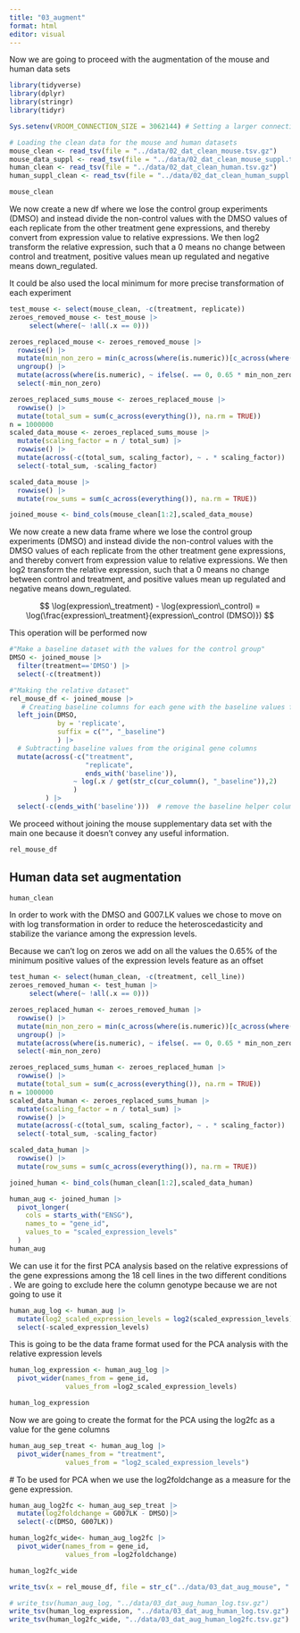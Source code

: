 ```yaml
---
title: "03_augment"
format: html
editor: visual
---
```


Now we are going to proceed with the augmentation of the mouse and human data sets

```r
library(tidyverse)
library(dplyr)
library(stringr)
library(tidyr)

Sys.setenv(VROOM_CONNECTION_SIZE = 3062144) # Setting a larger connection buffer to be able to load the data

# Loading the clean data for the mouse and human datasets
mouse_clean <- read_tsv(file = "../data/02_dat_clean_mouse.tsv.gz")
mouse_data_suppl <- read_tsv(file = "../data/02_dat_clean_mouse_suppl.tsv.gz")
human_clean <- read_tsv(file = "../data/02_dat_clean_human.tsv.gz")
human_suppl_clean <- read_tsv(file = "../data/02_dat_clean_human_suppl.tsv.gz")
```

```r
mouse_clean
```

We now create a new df where we lose the control group experiments (DMSO) and instead divide the non-control values with the DMSO values of each replicate from the other treatment gene expressions, and thereby convert from expression value to relative expressions. We then log2 transform the relative expression, such that a 0 means no change between control and treatment, positive values mean up regulated and negative means down_regulated.

It could be also used the local minimum for more precise transformation of each experiment

```r
test_mouse <- select(mouse_clean, -c(treatment, replicate))
zeroes_removed_mouse <- test_mouse |>
     select(where(~ !all(.x == 0)))
```

```r
zeroes_replaced_mouse <- zeroes_removed_mouse |>
  rowwise() |>
  mutate(min_non_zero = min(c_across(where(is.numeric))[c_across(where(is.numeric)) != 0], na.rm = TRUE)) |>
  ungroup() |>
  mutate(across(where(is.numeric), ~ ifelse(. == 0, 0.65 * min_non_zero, .))) |>
  select(-min_non_zero)

zeroes_replaced_sums_mouse <- zeroes_replaced_mouse |>
  rowwise() |>
  mutate(total_sum = sum(c_across(everything()), na.rm = TRUE))
n = 1000000
scaled_data_mouse <- zeroes_replaced_sums_mouse |>
  mutate(scaling_factor = n / total_sum) |>
  rowwise() |>
  mutate(across(-c(total_sum, scaling_factor), ~ . * scaling_factor)) |>
  select(-total_sum, -scaling_factor)

scaled_data_mouse |>
  rowwise() |>
  mutate(row_sums = sum(c_across(everything()), na.rm = TRUE))

joined_mouse <- bind_cols(mouse_clean[1:2],scaled_data_mouse)
```

We now create a new data frame where we lose the control group experiments (DMSO) and instead divide the non-control values with the DMSO values of each replicate from the other treatment gene expressions, and thereby convert from expression value to relative expressions. We then log2 transform the relative expression, such that a 0 means no change between control and treatment, and positive values mean up regulated and negative means down_regulated.

$$
\log(expression\_treatment) - \log(expression\_control) = \log(\frac{expression\_treatment}{expression\_control (DMSO)})
$$

This operation will be performed now

```r
#"Make a baseline dataset with the values for the control group"
DMSO <- joined_mouse |>
  filter(treatment=='DMSO') |>
  select(-c(treatment))

#"Making the relative dataset"
rel_mouse_df <- joined_mouse |>
   # Creating baseline columns for each gene with the baseline values for each replicate
  left_join(DMSO,                   
            by = 'replicate',
            suffix = c("", "_baseline")
            ) |>
  # Subtracting baseline values from the original gene columns
  mutate(across(-c("treatment",
                   "replicate",
                   ends_with('baseline')),
                ~ log(.x / get(str_c(cur_column(), "_baseline")),2)
                )
         ) |> 
  select(-c(ends_with('baseline')))  # remove the baseline helper columns
```

We proceed without joining the mouse supplementary data set with the main one because it doesn't convey any useful information.

```r
rel_mouse_df
```

## Human data set augmentation

```r
human_clean
```

In order to work with the DMSO and G007.LK values we chose to move on with log transformation in order to reduce the heteroscedasticity and stabilize the variance among the expression levels.

Because we can't log on zeros we add on all the values the 0.65% of the minimum positive values of the expression levels feature as an offset

```r
test_human <- select(human_clean, -c(treatment, cell_line))
zeroes_removed_human <- test_human |>
     select(where(~ !all(.x == 0)))
```

```r
zeroes_replaced_human <- zeroes_removed_human |>
  rowwise() |>
  mutate(min_non_zero = min(c_across(where(is.numeric))[c_across(where(is.numeric)) != 0], na.rm = TRUE)) |>
  ungroup() |>
  mutate(across(where(is.numeric), ~ ifelse(. == 0, 0.65 * min_non_zero, .))) |>
  select(-min_non_zero)

zeroes_replaced_sums_human <- zeroes_replaced_human |>
  rowwise() |>
  mutate(total_sum = sum(c_across(everything()), na.rm = TRUE))
n = 1000000
scaled_data_human <- zeroes_replaced_sums_human |>
  mutate(scaling_factor = n / total_sum) |>
  rowwise() |>
  mutate(across(-c(total_sum, scaling_factor), ~ . * scaling_factor)) |>
  select(-total_sum, -scaling_factor)

scaled_data_human |>
  rowwise() |>
  mutate(row_sums = sum(c_across(everything()), na.rm = TRUE))

joined_human <- bind_cols(human_clean[1:2],scaled_data_human)
```

```r
human_aug <- joined_human |> 
  pivot_longer(
    cols = starts_with("ENSG"),
    names_to = "gene_id",
    values_to = "scaled_expression_levels"
  )
human_aug
```

We can use it for the first PCA analysis based on the relative expressions of the gene expressions among the 18 cell lines in the two different conditions . We are going to exclude here the column genotype because we are not going to use it

```r
human_aug_log <- human_aug |>
  mutate(log2_scaled_expression_levels = log2(scaled_expression_levels)) |>
  select(-scaled_expression_levels)
```

This is going to be the data frame format used for the PCA analysis with the relative expression levels

```r
human_log_expression <- human_aug_log |>
  pivot_wider(names_from = gene_id,
              values_from =log2_scaled_expression_levels)

human_log_expression
```

Now we are going to create the format for the PCA using the log2fc as a value for the gene columns

```r
human_aug_sep_treat <- human_aug_log |>
  pivot_wider(names_from = "treatment",
              values_from = "log2_scaled_expression_levels")
```

\# To be used for PCA when we use the log2foldchange as a measure for the gene expression.

```r
human_aug_log2fc <- human_aug_sep_treat |>
  mutate(log2foldchange = G007LK - DMSO)|>
  select(-c(DMSO, G007LK))
```

```r
human_log2fc_wide<- human_aug_log2fc |>
  pivot_wider(names_from = gene_id,
              values_from =log2foldchange)

human_log2fc_wide
```

```r
write_tsv(x = rel_mouse_df, file = str_c("../data/03_dat_aug_mouse", ".tsv.gz"))

# write_tsv(human_aug_log, "../data/03_dat_aug_human_log.tsv.gz")
write_tsv(human_log_expression, "../data/03_dat_aug_human_log.tsv.gz")
write_tsv(human_log2fc_wide, "../data/03_dat_aug_human_log2fc.tsv.gz")
```
